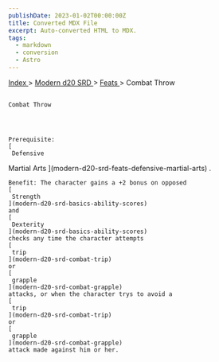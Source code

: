 ```yaml
---
publishDate: 2023-01-02T00:00:00Z
title: Converted MDX File
excerpt: Auto-converted HTML to MDX.
tags:
  - markdown
  - conversion
  - Astro
---
```







[
      Index
     ](-index)
     >
     [
      Modern d20 SRD
     ](modern-d20-srd-index)
     >
     [
      Feats
     ](modern-d20-srd-feats-index)
     > Combat Throw
    




## 
    Combat Throw
   



    Prerequisite:
    [
     Defensive
  Martial Arts
    ](modern-d20-srd-feats-defensive-martial-arts)
    .
   



    Benefit: The character gains a +2 bonus on opposed
    [
     Strength
    ](modern-d20-srd-basics-ability-scores)
    and
    [
     Dexterity
    ](modern-d20-srd-basics-ability-scores)
    checks any time the character attempts
    [
     trip
    ](modern-d20-srd-combat-trip)
    or
    [
     grapple
    ](modern-d20-srd-combat-grapple)
    attacks, or when the character trys to avoid a
    [
     trip
    ](modern-d20-srd-combat-trip)
    or
    [
     grapple
    ](modern-d20-srd-combat-grapple)
    attack made against him or her.
   





